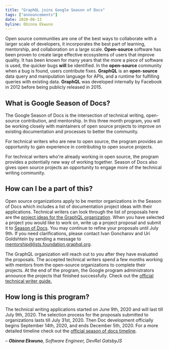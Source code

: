 ```yaml
---
title: "GraphQL joins Google Season of Docs"
tags: ["announcements"]
date: 2020-06-13
byline: Obinna Ekwuno
---
```


Open source communities are one of the best ways to collaborate with a larger scale of developers, it incorporates the best part of learning, mentorship, and collaboration on a large scale.
**Open-source** software has been proven to create large effective ecosystems of users that improve quality. It has been known for many years that the more a piece of software is used, the quicker bugs **will** be identified. In the **open-source** community when a bug is found, users contribute fixes.
**GraphQL** is an **open**-**source** data query and manipulation language for APIs, and a runtime for fulfilling queries with existing data. **GraphQL** was developed internally by Facebook in 2012 before being publicly released in 2015.

## What is Google Season of Docs?

The Google Season of Docs is the intersection of technical writing, open-source contribution, and mentorship. In this three month program, you will be working closely with maintainers of open source projects to improve on existing documentation and processes to better the community.

For technical writers who are new to open source, the program provides an opportunity to gain experience in contributing to open source projects.

For technical writers who're already working in open source, the program provides a potentially new way of working together. Season of Docs also gives open source projects an opportunity to engage more of the technical writing community.

## How can I be a part of this?

Open source organizations apply to be mentor organizations in the Season of Docs which includes a list of documentation project ideas with their applications. Technical writers can look through the list of proposals here are the [project ideas for the GraphQL organization](https://github.com/graphql/foundation/tree/master/mentorship/2020/gsod).
When you have selected a project you would like to work on, write up a project proposal and submit it to [Season of Docs](https://developers.google.com/season-of-docs). You may continue to refine your proposals until July 9th. If you need clarifications, please contact Ivan Goncharov and Uri Goldshtein by sending a message to mentorship@lists.foundation.graphql.org.

The GraphQL organization will reach out to you after they have evaluated the proposals. The accepted technical writers spend a few months working with mentors from the open-source organizations to complete their projects. At the end of the program, the Google program administrators announce the projects that finished successfully.
Check out the [official technical writer guide.](https://developers.google.com/season-of-docs/docs/tech-writer-guide)

## How long is this program?

The technical writing applications started on June 9th, 2020 and will last till July 9th, 2020. The selection process for the proposals submitted to organizations lasts till July 31st, 2020. Then Doc development officially begins September 14th, 2020, and ends December 5th, 2020. For a more detailed timeline check out the [official season of docs timeline](https://developers.google.com/season-of-docs/docs/timeline).

_– **Obinna Ekwuno**, Software Engineer, DevRel GatsbyJS_
